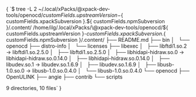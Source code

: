 
<CodeBlock language="console"> {
`$ tree -L 2 ~/.local/xPacks/\@xpack-dev-tools/openocd/${ customFields.upstreamVersion }-${ customFields.xpackSubversion }.${ customFields.npmSubversion }/.content/
/home/ilg/.local/xPacks/\@xpack-dev-tools/openocd/${ customFields.upstreamVersion }-${ customFields.xpackSubversion }.${ customFields.npmSubversion }/.content/
├── README.md
├── bin
│   └── openocd
├── distro-info
│   └── licenses
├── libexec
│   ├── libftdi1.so.2 -> libftdi1.so.2.5.0
│   ├── libftdi1.so.2.5.0
│   ├── libhidapi-hidraw.so.0 -> libhidapi-hidraw.so.0.14.0
│   ├── libhidapi-hidraw.so.0.14.0
│   ├── libudev.so.1 -> libudev.so.1.6.9
│   ├── libudev.so.1.6.9
│   ├── libusb-1.0.so.0 -> libusb-1.0.so.0.4.0
│   └── libusb-1.0.so.0.4.0
└── openocd
    ├── OpenULINK
    ├── angie
    ├── contrib
    └── scripts

9 directories, 10 files`
}</CodeBlock>
